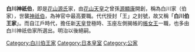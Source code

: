 '''白川神祇伯'''，即是[[花山|花山]][[源氏|源氏]]家，由[[花山天皇|花山天皇]]之曾孫[[源顯康|源顯康]]開創，稱為白川家（伯家），世襲[[神祇伯|神祇伯]]，為神官中最高要職。代代授封「王」之封號，故又稱「'''白川伯王家'''」。而自江戶時代，擔任新[[天皇|天皇]]登極時、玉座左側揭帳的[[帳女王|帳女王]]一職，也多由白川神祇伯家所選出。明治以後絕嗣。
{{堂上家一覧}}
{{日本小作品}}

[[Category:白川伯王家|Category:白川伯王家]]
[[Category:日本皇室|Category:日本皇室]]
[[Category:公家|Category:公家]]